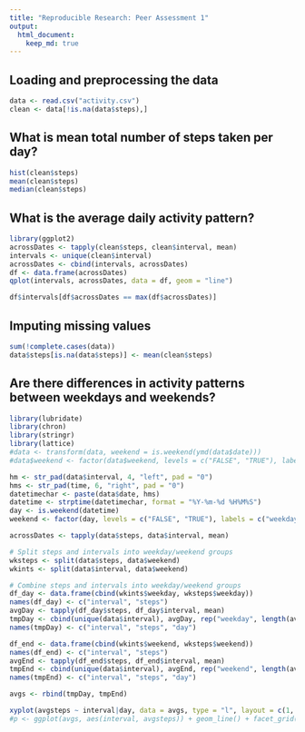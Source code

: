 ```yaml
---
title: "Reproducible Research: Peer Assessment 1"
output: 
  html_document:
    keep_md: true
---
```



## Loading and preprocessing the data
``` r
data <- read.csv("activity.csv")
clean <- data[!is.na(data$steps),]
```

## What is mean total number of steps taken per day?
``` r
hist(clean$steps)
mean(clean$steps)
median(clean$steps)
```


## What is the average daily activity pattern?
``` r
library(ggplot2)
acrossDates <- tapply(clean$steps, clean$interval, mean)
intervals <- unique(clean$interval)
acrossDates <- cbind(intervals, acrossDates)
df <- data.frame(acrossDates)
qplot(intervals, acrossDates, data = df, geom = "line")

df$intervals[df$acrossDates == max(df$acrossDates)]
```

## Imputing missing values
``` r
sum(!complete.cases(data))
data$steps[is.na(data$steps)] <- mean(clean$steps)
```

## Are there differences in activity patterns between weekdays and weekends?
``` r
library(lubridate)
library(chron)
library(stringr)
library(lattice)
#data <- transform(data, weekend = is.weekend(ymd(data$date)))
#data$weekend <- factor(data$weekend, levels = c("FALSE", "TRUE"), labels = c("weekday", "weekend"))

hm <- str_pad(data$interval, 4, "left", pad = "0")
hms <- str_pad(time, 6, "right", pad = "0")
datetimechar <- paste(data$date, hms)
datetime <- strptime(datetimechar, format = "%Y-%m-%d %H%M%S")
day <- is.weekend(datetime)
weekend <- factor(day, levels = c("FALSE", "TRUE"), labels = c("weekday", "weekend"))

acrossDates <- tapply(data$steps, data$interval, mean)

# Split steps and intervals into weekday/weekend groups
wksteps <- split(data$steps, data$weekend)
wkints <- split(data$interval, data$weekend)

# Combine steps and intervals into weekday/weekend groups
df_day <- data.frame(cbind(wkints$weekday, wksteps$weekday))
names(df_day) <- c("interval", "steps")
avgDay <- tapply(df_day$steps, df_day$interval, mean)
tmpDay <- cbind(unique(data$interval), avgDay, rep("weekday", length(avgDay)))
names(tmpDay) <- c("interval", "steps", "day")

df_end <- data.frame(cbind(wkints$weekend, wksteps$weekend))
names(df_end) <- c("interval", "steps")
avgEnd <- tapply(df_end$steps, df_end$interval, mean)
tmpEnd <- cbind(unique(data$interval), avgEnd, rep("weekend", length(avgEnd)))
names(tmpEnd) <- c("interval", "steps", "day")

avgs <- rbind(tmpDay, tmpEnd)

xyplot(avgsteps ~ interval|day, data = avgs, type = "l", layout = c(1, 2))
#p <- ggplot(avgs, aes(interval, avgsteps)) + geom_line() + facet_grid(day ~ .)
```
